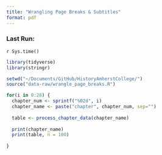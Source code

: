 ```yaml
---
title: "Wrangling Page Breaks & Subtitles"
format: pdf
---
```


### Last Run:
`r Sys.time()`


```r
library(tidyverse)
library(stringr)
```

```r
setwd("~/Documents/GitHub/HistoryAmherstCollege/")
source("data-raw/wrangle_page_breaks.R")

for(i in 0:28) {
  chapter_num <- sprintf("%02d", i)
  chapter_name <- paste("chapter", chapter_num, sep="")
  
  table <- process_chapter_data(chapter_name)
  
  print(chapter_name)
  print(table, n = 100)
  
}

```





